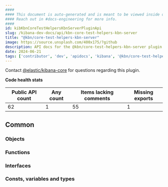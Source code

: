 ```yaml
---
####
#### This document is auto-generated and is meant to be viewed inside our experimental, new docs system.
#### Reach out in #docs-engineering for more info.
####
id: kibKbnCoreTestHelpersKbnServerPluginApi
slug: /kibana-dev-docs/api/kbn-core-test-helpers-kbn-server
title: "@kbn/core-test-helpers-kbn-server"
image: https://source.unsplash.com/400x175/?github
description: API docs for the @kbn/core-test-helpers-kbn-server plugin
date: 2024-06-21
tags: ['contributor', 'dev', 'apidocs', 'kibana', '@kbn/core-test-helpers-kbn-server']
---
```




Contact [@elastic/kibana-core](https://github.com/orgs/elastic/teams/kibana-core) for questions regarding this plugin.

**Code health stats**

| Public API count  | Any count | Items lacking comments | Missing exports |
|-------------------|-----------|------------------------|-----------------|
| 62 | 1 | 55 | 1 |

## Common

### Objects
<DocDefinitionList data={kbnCoreTestHelpersKbnServerObj.common.objects}/>

### Functions
<DocDefinitionList data={kbnCoreTestHelpersKbnServerObj.common.functions}/>

### Interfaces
<DocDefinitionList data={kbnCoreTestHelpersKbnServerObj.common.interfaces}/>

### Consts, variables and types
<DocDefinitionList data={kbnCoreTestHelpersKbnServerObj.common.misc}/>

